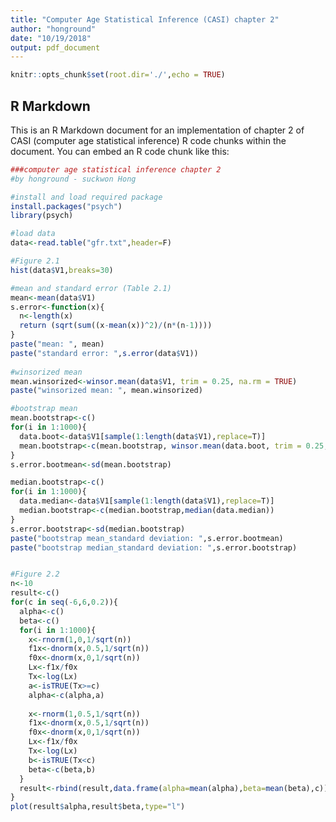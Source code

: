 ```yaml
---
title: "Computer Age Statistical Inference (CASI) chapter 2"
author: "honground"
date: "10/19/2018"
output: pdf_document
---
```


```r
knitr::opts_chunk$set(root.dir='./',echo = TRUE)
```

## R Markdown

This is an R Markdown document for an implementation of chapter 2 of CASI (computer age statistical inference) R code chunks within the document. You can embed an R code chunk like this:

```r
###computer age statistical inference chapter 2
#by honground - suckwon Hong

#install and load required package
install.packages("psych")
library(psych)

#load data
data<-read.table("gfr.txt",header=F)

#Figure 2.1
hist(data$V1,breaks=30)

#mean and standard error (Table 2.1)
mean<-mean(data$V1) 
s.error<-function(x){
  n<-length(x)
  return (sqrt(sum((x-mean(x))^2)/(n*(n-1))))
}
paste("mean: ", mean)
paste("standard error: ",s.error(data$V1))
 
#winsorized mean
mean.winsorized<-winsor.mean(data$V1, trim = 0.25, na.rm = TRUE)
paste("winsorized mean: ", mean.winsorized)

#bootstrap mean
mean.bootstrap<-c()
for(i in 1:1000){
  data.boot<-data$V1[sample(1:length(data$V1),replace=T)]
  mean.bootstrap<-c(mean.bootstrap, winsor.mean(data.boot, trim = 0.25, na.rm = FALSE))
}
s.error.bootmean<-sd(mean.bootstrap)

median.bootstrap<-c()
for(i in 1:1000){
  data.median<-data$V1[sample(1:length(data$V1),replace=T)]
  median.bootstrap<-c(median.bootstrap,median(data.median))
}
s.error.bootstrap<-sd(median.bootstrap)
paste("bootstrap mean_standard deviation: ",s.error.bootmean)
paste("bootstrap median_standard deviation: ",s.error.bootstrap)


#Figure 2.2
n<-10
result<-c()
for(c in seq(-6,6,0.2)){
  alpha<-c()
  beta<-c()
  for(i in 1:1000){
    x<-rnorm(1,0,1/sqrt(n))
    f1x<-dnorm(x,0.5,1/sqrt(n))
    f0x<-dnorm(x,0,1/sqrt(n))
    Lx<-f1x/f0x
    Tx<-log(Lx)
    a<-isTRUE(Tx>=c)
    alpha<-c(alpha,a)
    
    x<-rnorm(1,0.5,1/sqrt(n))
    f1x<-dnorm(x,0.5,1/sqrt(n))
    f0x<-dnorm(x,0,1/sqrt(n))
    Lx<-f1x/f0x
    Tx<-log(Lx)
    b<-isTRUE(Tx<c)
    beta<-c(beta,b)
  }
  result<-rbind(result,data.frame(alpha=mean(alpha),beta=mean(beta),c))
}
plot(result$alpha,result$beta,type="l")
```